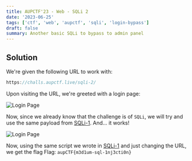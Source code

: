 ```yaml
---
title: AUPCTF'23 - Web - SQLi 2
date: '2023-06-25'
tags: ['ctf', 'web', 'aupctf', 'sqli', 'login-bypass']
draft: false
summary: Another basic SQLi to bypass to admin panel
---
```


## Solution

We're given the following URL to work with:

```js
https://challs.aupctf.live/sqli-2/
```

Upon visiting the URL, we're greeted with a login page:

![Login Page](/static/writeups/aupctf/web/sqli2.png)

Now, since we already know that the challenge is of `SQLi`, we will try and use the same payload from [SQLi-1](/blog/writeups/aupctf/web/sqli-1/).
And... it works!

![Login Page](/static/writeups/aupctf/web/sqli2_flag.png)

Now, using the same script we wrote in [SQLi-1](/blog/writeups/aupctf/web/sqli-1/) and just changing the URL, we get the flag
Flag: `aupCTF{m3d1um-sql-1nj3cti0n}`
